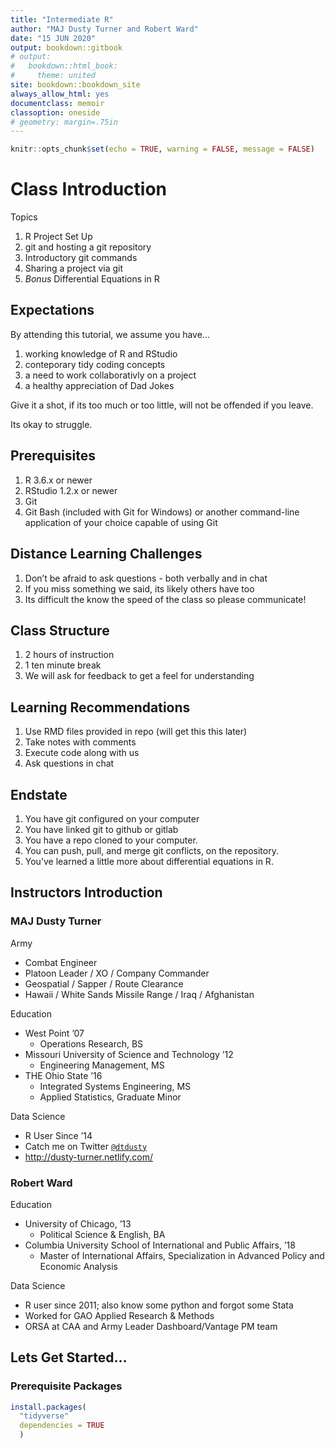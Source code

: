 ```yaml
---
title: "Intermediate R"
author: "MAJ Dusty Turner and Robert Ward"
date: "15 JUN 2020"
output: bookdown::gitbook
# output:
#   bookdown::html_book:
#     theme: united
site: bookdown::bookdown_site
always_allow_html: yes
documentclass: memoir
classoption: oneside
# geometry: margin=.75in
---
```


```r
knitr::opts_chunk$set(echo = TRUE, warning = FALSE, message = FALSE)
```

# Class Introduction

Topics

1. R Project Set Up
2. git and hosting a git repository
3. Introductory git commands
4. Sharing a project via git
5. *Bonus* Differential Equations in R

## Expectations

By attending this tutorial, we assume you have...

1. working knowledge of R and RStudio
2. conteporary tidy coding concepts
3. a need to work collaborativly on a project
4. a healthy appreciation of Dad Jokes

Give it a shot, if its too much or too little, will not be offended if you leave.

Its okay to struggle.

## Prerequisites

1. R 3.6.x or newer
2. RStudio 1.2.x or newer
3. Git 
4. Git Bash (included with Git for Windows) or another command-line application of your choice capable of using Git


## Distance Learning Challenges

1. Don't be afraid to ask questions - both verbally and in chat
2. If you miss something we said, its likely others have too
3. Its difficult the know the speed of the class so please communicate!

## Class Structure

1. 2 hours of instruction
2. 1 ten minute break
3. We will ask for feedback to get a feel for understanding 

## Learning Recommendations

1. Use RMD files provided in repo (will get this this later)
2. Take notes with comments
3. Execute code along with us
4. Ask questions in chat

## Endstate

1. You have git configured on your computer
2. You have linked git to github or gitlab
3. You have a repo cloned to your computer.
4. You can push, pull, and merge git conflicts, on the repository.
5. You've learned a little more about differential equations in R.


## Instructors Introduction

### MAJ Dusty Turner

Army 

- Combat Engineer
- Platoon Leader / XO / Company Commander
- Geospatial / Sapper / Route Clearance
- Hawaii / White Sands Missile Range / Iraq / Afghanistan

Education

- West Point '07
  - Operations Research, BS
- Missouri University of Science and Technology '12
  - Engineering Management, MS
- THE Ohio State '16
  - Integrated Systems Engineering, MS
  - Applied Statistics, Graduate Minor

Data Science

- R User Since '14
- Catch me on Twitter [`@dtdusty`](http://www.twitter.com/dtdusty)
- <http://dusty-turner.netlify.com/>

### Robert Ward

Education

- University of Chicago, '13
  - Political Science & English, BA
- Columbia University School of International and Public Affairs, '18
  - Master of International Affairs, Specialization in Advanced Policy and Economic Analysis
  
Data Science

- R user since 2011; also know some python and forgot some Stata
- Worked for GAO Applied Research & Methods
- ORSA at CAA and Army Leader Dashboard/Vantage PM team


## Lets Get Started...

### Prerequisite Packages

```r
install.packages(
  "tidyverse"
  dependencies = TRUE
  )
```

